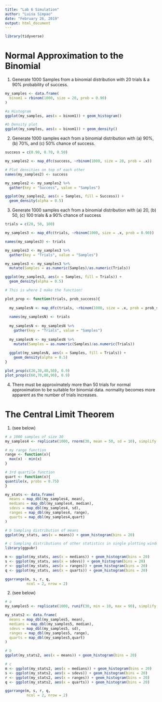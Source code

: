 ```yaml
---
title: "Lab 6 Simulation"
author: "Luisa Simpao"
date: "February 26, 2019"
output: html_document
---
```


```r
library(tidyverse)
```

# Normal Approximation to the Binomial

1. Generate 1000 Samples from a binomial distribution with 20 trials & a 90% probability of success.
```r
my_samples <- data.frame(
  binom1 = rbinom(1000, size = 20, prob = 0.90)
)

#a Histogram
ggplot(my_samples, aes(x = binom1)) + geom_histogram()

#b Density plot
ggplot(my_samples, aes(x = binom1)) + geom_density()
```

2. Generate 1000 samples each from a binomial distribution with (a) 90%, (b) 70%, and (c) 50% chance of success.
```r
success = c(0.90, 0.70, 0.50)

my_samples2 <- map_dfc(success, ~rbinom(1000, size = 20, prob = .x))

# Plot densities on top of each other
names(my_samples2) <- success

my_samples2 <- my_samples2 %>% 
  gather(key = "Success", value = "Samples")

ggplot(my_samples2, aes(x = Samples, fill = Success)) + 
  geom_density(alpha = 0.5)
```

3. Generate 1000 samples each from a binomial distribution with (a) 20, (b) 50, (c) 100 trials & a 90% chance of success
```r
trials = c(20, 50, 100)

my_samples3 <- map_dfc(trials, ~rbinom(1000, size = .x, prob = 0.90))

names(my_samples3) <- trials

my_samples3 <- my_samples3 %>% 
  gather(key = "Trials", value = "Samples")

my_samples3 <- my_samples3 %>% 
  mutate(Samples = as.numeric(Samples)/as.numeric(Trials))

ggplot(my_samples3, aes(x = Samples, fill = Trials)) + 
  geom_density(alpha = 0.5)

# This is where I make the function! 

plot_prop <- function(trials, prob_success){
  
  my_samplesN <- map_dfc(trials, ~rbinom(1000, size = .x, prob = prob_success))
  
  names(my_samplesN) <- trials
  
  my_samplesN <- my_samplesN %>% 
    gather(key = "Trials", value = "Samples")
  
  my_samplesN <- my_samplesN %>% 
    mutate(Samples = as.numeric(Samples)/as.numeric(Trials))
  
  ggplot(my_samplesN, aes(x = Samples, fill = Trials)) + 
    geom_density(alpha = 0.5)
}

plot_prop(c(20,30,40,50), 0.9)
plot_prop(c(60,70,80,90), 0.9)
```

4. There must be approximately more than 50 trials for normal approximation to be suitable for binomial data. normality becomes more apparent as the number of trials increases.

# The Central Limit Theorem

1. (see below)
```r

# a 1000 samples of size 30
my_samples4 <- replicate(1000, rnorm(30, mean = 50, sd = 10), simplify = FALSE)

# my range function
range <- function(x){
  max(x) - min(x)
}

# 3rd quartile function
quart <- function(x){
quantile(x, probs = 0.75)
}

my_stats <- data.frame(
  means = map_dbl(my_samples4, mean),
  medians = map_dbl(my_samples4, median),
  sdevs = map_dbl(my_samples4, sd), 
  ranges = map_dbl(my_samples4, range),
  quarts = map_dbl(my_samples4,quart)
)

# b Sampling distribution of means
ggplot(my_stats, aes(x = means)) + geom_histogram(bins = 20)

# c Sampling distributions of other statistics in single plotting window
library(ggpubr)

m <- ggplot(my_stats, aes(x = medians)) + geom_histogram(bins = 20)
s <- ggplot(my_stats, aes(x = sdevs)) + geom_histogram(bins = 20)
r <- ggplot(my_stats, aes(x = ranges)) + geom_histogram(bins = 20)
q <- ggplot(my_stats, aes(x = quarts)) + geom_histogram(bins = 20)

ggarrange(m, s, r, q, 
          ncol = 2, nrow = 2)
```

2. (see below)
```r
# a 
my_samples5 <- replicate(1000, runif(30, min = 10, max = 90), simplify = FALSE)

my_stats2 <- data.frame(
  means = map_dbl(my_samples5, mean),
  medians = map_dbl(my_samples5, median),
  sdevs = map_dbl(my_samples5, sd), 
  ranges = map_dbl(my_samples5, range), 
  quarts = map_dbl(my_samples5,quart)
)

# b 
ggplot(my_stats2, aes(x = means)) + geom_histogram(bins = 20)

# c
m <- ggplot(my_stats2, aes(x = medians)) + geom_histogram(bins = 20)
s <- ggplot(my_stats2, aes(x = sdevs)) + geom_histogram(bins = 20)
r <- ggplot(my_stats2, aes(x = ranges)) + geom_histogram(bins = 20)
q <- ggplot(my_stats2, aes(x = quarts)) + geom_histogram(bins = 20)

ggarrange(m, s, r, q, 
          ncol = 2, nrow = 2)
```